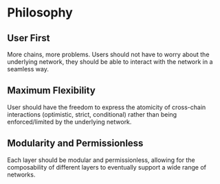 # Philosophy

## User First

More chains, more problems. Users should not have to worry about the underlying network, they should be able to interact with the network in a seamless way.

## Maximum Flexibility

User should have the freedom to express the atomicity of cross-chain interactions (optimistic, strict, conditional) rather than being enforced/limited by the underlying network.

## Modularity and Permissionless

Each layer should be modular and permissionless, allowing for the composability of different layers to eventually support a wide range of networks.
